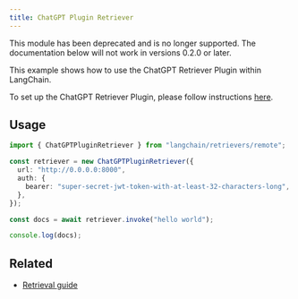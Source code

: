```yaml
---
title: ChatGPT Plugin Retriever
---
```


<Warning>
This module has been deprecated and is no longer supported. The documentation below will not work in versions 0.2.0 or later.
</Warning>

This example shows how to use the ChatGPT Retriever Plugin within LangChain.

To set up the ChatGPT Retriever Plugin, please follow instructions [here](https://github.com/openai/chatgpt-retrieval-plugin).

## Usage

```typescript
import { ChatGPTPluginRetriever } from "langchain/retrievers/remote";

const retriever = new ChatGPTPluginRetriever({
  url: "http://0.0.0.0:8000",
  auth: {
    bearer: "super-secret-jwt-token-with-at-least-32-characters-long",
  },
});

const docs = await retriever.invoke("hello world");

console.log(docs);
```

## Related

- [Retrieval guide](/oss/javascript/langchain/retrieval)
